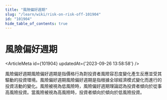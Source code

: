 ```yaml
---
title: "風險偏好週期"
slug: "/learn/wiki/risk-on-risk-off-101904"
id: "101904"
hide_table_of_contents: true
---
```



# 風險偏好週期

<ArticleMeta id={101904} updatedAt={'2023-09-26 13:58:58'} />
<div className='border-solid border-b border-t-0 my-4 border-[var(--ifm-color-gray-300)]' />

風險偏好週期風險偏好週期是指價格行為對投資者風險容忍度變化產生反應並受其驅動的投資環境。風險偏好週期風險偏好週期是指根據全球經濟模式變化而進行的投資活動的變化。風險被視為低風險時，風險偏好週期理論認為投資者傾向於從事高風險投資。當風險被視為高風險時，投資者傾向於傾向於低風險投資。
